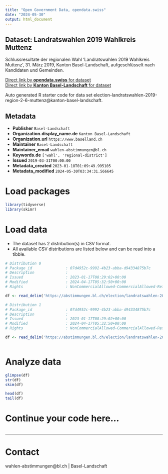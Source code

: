 ```yaml
---
title: "Open Government Data, opendata.swiss"
date: "2024-05-30"
output: html_document
---
```


## Dataset: Landratswahlen 2019 Wahlkreis Muttenz

Schlussresultate der regionalen Wahl 'Landratswahlen 2019 Wahlkreis Muttenz', 31. März 2019, Kanton Basel-Landschaft, aufgeschlüsselt nach Kandidaten und Gemeinden.

[Direct link by **opendata.swiss** for dataset](https://opendata.swiss/de/dataset/landratswahlen-2019-wahlkreis-muttenz)<br>
[Direct link by **Kanton Basel-Landschaft** for dataset](https://abstimmungen.bl.ch/election/landratswahlen-2019-region-2-6-muttenz/data)

Auto generated R starter code for data set election-landratswahlen-2019-region-2-6-muttenz@kanton-basel-landschaft.

## Metadata

- **Publisher** `Basel-Landschaft`
- **Organization.display_name.de** `Kanton Basel-Landschaft`
- **Organization.url** `https://www.baselland.ch`
- **Maintainer** `Basel-Landschaft`
- **Maintainer_email** `wahlen-abstimmungen@bl.ch`
- **Keywords.de** `['wahl', 'regional-district']`
- **Issued** `2019-03-31T00:00:00`
- **Metadata_created** `2023-01-18T01:09:49.995105`
- **Metadata_modified** `2024-05-30T03:34:31.566645`


# Load packages

```r

library(tidyverse)
library(skimr)

```

# Load data

-   The dataset has 2 distribution(s) in CSV format.
-   All available CSV distributions are listed below and can be read into a tibble.

```r

# Distribution 0
# Package_id               : 07d4952c-9992-4b23-abba-d94334875b7c
# Description              : 
# Issued                   : 2023-01-17T08:29:02+00:00
# Modified                 : 2024-04-17T05:32:50+00:00
# Rights                   : NonCommercialAllowed-CommercialAllowed-ReferenceRequired

df <- read_delim('https://abstimmungen.bl.ch/election/landratswahlen-2019-region-2-6-muttenz/data-csv')

# Distribution 1
# Package_id               : 07d4952c-9992-4b23-abba-d94334875b7c
# Description              : 
# Issued                   : 2023-01-17T08:29:02+00:00
# Modified                 : 2024-04-17T05:32:50+00:00
# Rights                   : NonCommercialAllowed-CommercialAllowed-ReferenceRequired

df <- read_delim('https://abstimmungen.bl.ch/election/landratswahlen-2019-region-2-6-muttenz/data-parties-csv')



```

# Analyze data

```r

glimpse(df)
str(df)
skim(df)

head(df)
tail(df)

```

# Continue your code here...

```r

```

------------------------------------------------------------------------

# Contact

wahlen-abstimmungen@bl.ch | Basel-Landschaft
